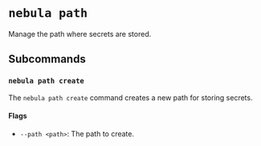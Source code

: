 # `nebula path`
Manage the path where secrets are stored.

## Subcommands

### `nebula path create`

The `nebula path create` command creates a new path for storing secrets.

#### Flags
- `--path <path>`: The path to create.
